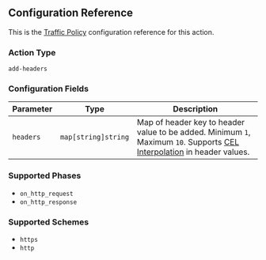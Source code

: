 ## Configuration Reference

This is the [Traffic Policy](/docs/http/traffic-policy/) configuration
reference for this action.

### Action Type

`add-headers`

### Configuration Fields

| Parameter | Type                | Description                                                                                                                                  |
| --------- | ------------------- | -------------------------------------------------------------------------------------------------------------------------------------------- |
| `headers` | `map[string]string` | Map of header key to header value to be added. Minimum `1`, Maximum `10`. Supports [CEL Interpolation](#cel-interpolation) in header values. |

### Supported Phases

- `on_http_request`
- `on_http_response`

### Supported Schemes

- `https`
- `http`
